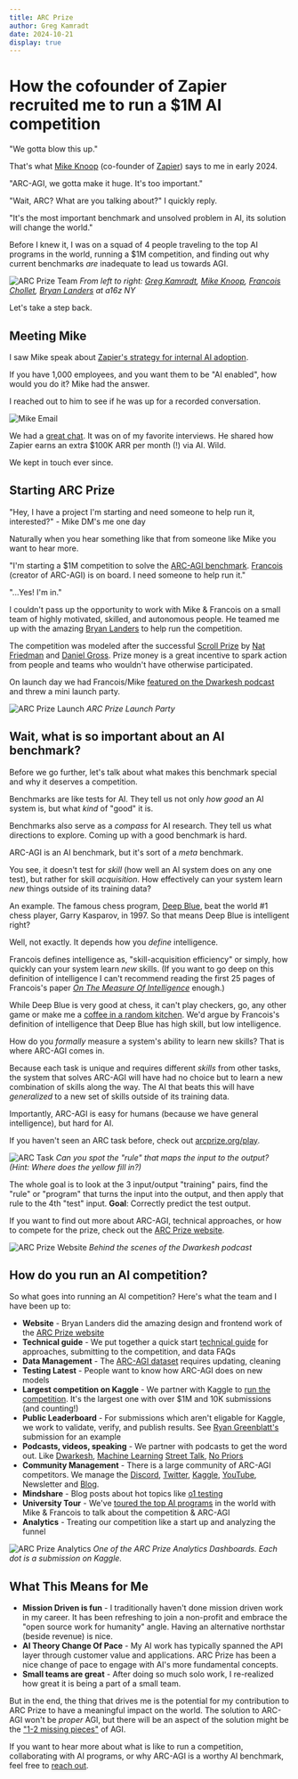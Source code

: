 ```yaml
---
title: ARC Prize
author: Greg Kamradt
date: 2024-10-21
display: true
---
```


# How the cofounder of Zapier recruited me to run a $1M AI competition

"We gotta blow this up."

That's what [Mike Knoop](https://x.com/mikeknoop) (co-founder of [Zapier](https://zapier.com)) says to me in early 2024.

"ARC-AGI, we gotta make it huge. It's too important."

"Wait, ARC? What are you talking about?" I quickly reply.

"It's the most important benchmark and unsolved problem in AI, its solution will change the world."

Before I knew it, I was on a squad of 4 people traveling to the top AI programs in the world, running a $1M competition, and finding out why current benchmarks *are* inadequate to lead us towards AGI.

![ARC Prize Team](public/images/arcgroup.jpeg)
_From left to right:  [Greg Kamradt](https://x.com/GregKamradt), [Mike Knoop](https://x.com/mikeknoop), [Francois Chollet](https://x.com/fchollet), [Bryan Landers](https://x.com/bryanlanders) at a16z NY_ 

Let's take a step back.

## Meeting Mike

I saw Mike speak about [Zapier's strategy for internal AI adoption](https://youtu.be/PEOvqUT8gPY?t=1435).

If you have 1,000 employees, and you want them to be "AI enabled", how would you do it? Mike had the answer.

I reached out to him to see if he was up for a recorded conversation.

![Mike Email](public/images/MikeEmail.png)

We had a [great chat](https://www.youtube.com/watch?v=nIgqg7NS4bI). It was on of my favorite interviews. He shared how Zapier earns an extra $100K ARR per month (!) via AI. Wild.

We kept in touch ever since.

## Starting ARC Prize

"Hey, I have a project I'm starting and need someone to help run it, interested?" - Mike DM's me one day

Naturally when you hear something like that from someone like Mike you want to hear more.

"I'm starting a $1M competition to solve the [ARC-AGI benchmark](https://arcprize.org/arc). [Francois](https://fchollet.com/) (creator of ARC-AGI) is on board. I need someone to help run it."

"...Yes! I'm in."

I couldn't pass up the opportunity to work with Mike & Francois on a small team of highly motivated, skilled, and autonomous people. He teamed me up with the amazing [Bryan Landers](https://x.com/bryanlanders) to help run the competition.

The competition was modeled after the successful [Scroll Prize](https://scrollprize.org/) by [Nat Friedman](https://nat.org/) and [Daniel Gross](https://dcgross.com/). Prize money is a great incentive to spark action from people and teams who wouldn't have otherwise participated.

On launch day we had Francois/Mike [featured on the Dwarkesh podcast](https://www.youtube.com/watch?v=UakqL6Pj9xo) and threw a mini launch party.

![ARC Prize Launch](public/images/arc-launch-party.png)
_ARC Prize Launch Party_

## Wait, what is so important about an AI benchmark?

Before we go further, let's talk about what makes this benchmark special and why it deserves a competition.

Benchmarks are like tests for AI. They tell us not only _how good_ an AI system is, but what _kind_ of "good" it is.

Benchmarks also serve as a _compass_ for AI research. They tell us what directions to explore. Coming up with a good benchmark is hard.

ARC-AGI is an AI benchmark, but it's sort of a _meta_ benchmark.

You see, it doesn't test for *skill* (how well an AI system does on any one test), but rather for skill _acquisition_. How effectively can your system learn *new* things outside of its training data?

An example. The famous chess program, [Deep Blue](https://en.wikipedia.org/wiki/Deep_Blue_(chess_computer)), beat the world #1 chess player, Garry Kasparov, in 1997. So that means Deep Blue is intelligent right?

Well, not exactly. It depends how you _define_ intelligence.

Francois defines intelligence as, "skill-acquisition efficiency" or simply, how quickly can your system learn _new_ skills. (If you want to go deep on this definition of intelligence I can't recommend reading the first 25 pages of Francois's paper [_On The Measure Of Intelligence_](https://arxiv.org/abs/1911.01547) enough.)

While Deep Blue is very good at chess, it can't play checkers, go, any other game or make me a [coffee in a random kitchen](https://www.youtube.com/watch?v=MowergwQR5Y). We'd argue by Francois's definition of intelligence that Deep Blue has high skill, but low intelligence.

How do you _formally_ measure a system's ability to learn new skills? That is where ARC-AGI comes in.

Because each task is unique and requires different _skills_ from other tasks, the system that solves ARC-AGI will have had no choice but to learn a new combination of skills along the way. The AI that beats this will have _generalized_ to a new set of skills outside of its training data.

Importantly, ARC-AGI is easy for humans (because we have general intelligence), but hard for AI.

If you haven't seen an ARC task before, check out [arcprize.org/play](https://arcprize.org/play).

![ARC Task](public/images/arctask.png)
_Can you spot the "rule" that maps the input to the output? (Hint: Where does the yellow fill in?)_ 

The whole goal is to look at the 3 input/output "training" pairs, find the "rule" or "program" that turns the input into the output, and then apply that rule to the 4th "test" input. **Goal**: Correctly predict the test output.

If you want to find out more about ARC-AGI, technical approaches, or how to compete for the prize, check out the [ARC Prize website](https://arcprize.org/guide).

![ARC Prize Website](public/images/DwarkeshBehindTheScenes.png)
_Behind the scenes of the Dwarkesh podcast_

## How do you run an AI competition?

So what goes into running an AI competition? Here's what the team and I have been up to:

* **Website** - Bryan Landers did the amazing design and frontend work of the [ARC Prize website](https://arcprize.org/)
* **Technical guide** - We put together a quick start [technical guide](https://arcprize.org/guide) for approaches, submitting to the competition, and data FAQs
* **Data Management** - The [ARC-AGI dataset](https://github.com/fchollet/ARC-AGI) requires updating, cleaning
* **Testing Latest** - People want to know how ARC-AGI does on new models
* **Largest competition on Kaggle** - We partner with Kaggle to [run the competition](https://www.kaggle.com/competitions/arc-prize-2024). It's the largest one with over $1M and 10K submissions (and counting!)
* **Public Leaderboard** - For submissions which aren't eligable for Kaggle, we work to validate, verify, and publish results. See [Ryan Greenblatt's](https://arcprize.org/leaderboard#arc-agi-pub) submission for an example
* **Podcasts, videos, speaking** - We partner with podcasts to get the word out. Like [Dwarkesh](https://www.youtube.com/watch?v=UakqL6Pj9xo), [Machine Learning](https://www.youtube.com/watch?v=3ZTNps2PraM) [Street Talk](https://www.youtube.com/watch?v=s7_NlkBwdj8), [No Priors](https://www.youtube.com/watch?v=LFm_lSiMLm4)
* **Community Management** - There is a large community of ARC-AGI competitors. We manage the [Discord](https://discord.gg/9b77dPAmcA), [Twitter](https://twitter.com/arcprize), [Kaggle](https://www.kaggle.com/organizations/arc), [YouTube](https://www.youtube.com/channel/UC_rdrp-QkrZn-ce9uCE-0EA), Newsletter and [Blog](https://arcprize.org/blog).
* **Mindshare** - Blog posts about hot topics like [o1 testing](https://arcprize.org/blog/openai-o1-results-arc-prize)
* **University Tour** - We've [toured the top AI programs](https://arcprize.org/tour) in the world with Mike & Francois to talk about the competition & ARC-AGI
* **Analytics** - Treating our competition like a start up and analyzing the funnel

![ARC Prize Analytics](public/images/ARCPrizeSubmissionsDash.png)
_One of the ARC Prize Analytics Dashboards. Each dot is a submission on Kaggle._

## What This Means for Me

* **Mission Driven is fun** - I traditionally haven't done mission driven work in my career. It has been refreshing to join a non-profit and embrace the "open source work for humanity" angle. Having an alternative northstar (beside revenue) is nice.
* **AI Theory Change Of Pace** - My AI work has typically spanned the API layer through customer value and applications. ARC Prize has been a nice change of pace to engage with AI's more fundamental concepts.
* **Small teams are great** - After doing so much solo work, I re-realized how great it is being a part of a small team.

But in the end, the thing that drives me is the potential for my contribution to ARC Prize to have a meaningful impact on the world. The solution to ARC-AGI won't be _proper_ AGI, but there will be an aspect of the solution might be the ["1-2 missing pieces"](https://x.com/tsarnick/status/1790489198136590756?s=46) of AGI.

If you want to hear more about what is like to run a competition, collaborating with AI programs, or why ARC-AGI is a worthy AI benchmark, feel free to [reach out](https://gregkamradt.com/contact).